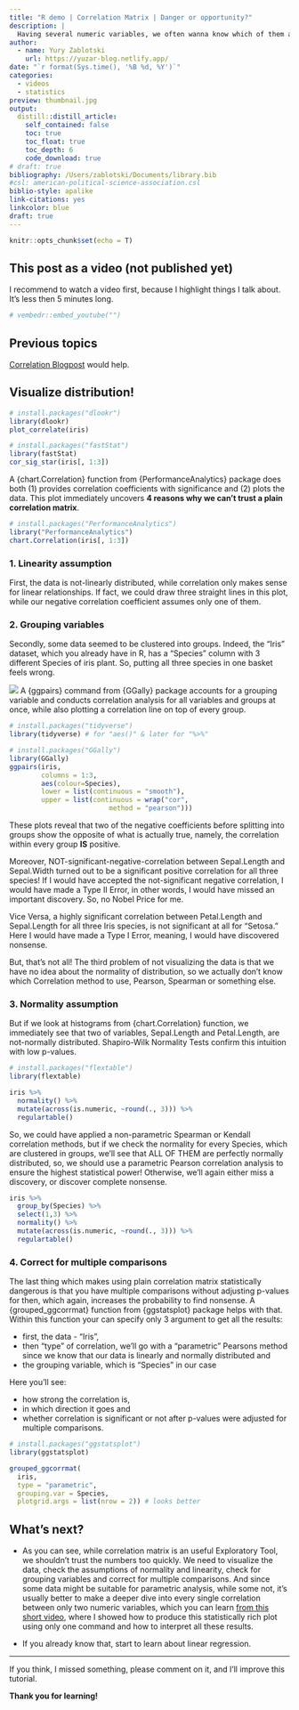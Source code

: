 ```yaml
---
title: "R demo | Correlation Matrix | Danger or opportunity?"
description: |
  Having several numeric variables, we often wanna know which of them are correlated and how. Correlation Matrix seems to be a good solution for it. But drawing conclusions from plain correlation coeffitients and p-values is dangerous, if we don't visualize the data. Let's learn a better way to produce a correlation matrix.
author:
  - name: Yury Zablotski
    url: https://yuzar-blog.netlify.app/
date: "`r format(Sys.time(), '%B %d, %Y')`"
categories:
  - videos
  - statistics
preview: thumbnail.jpg
output:
  distill::distill_article:
    self_contained: false
    toc: true
    toc_float: true
    toc_depth: 6
    code_download: true
# draft: true
bibliography: /Users/zablotski/Documents/library.bib
#csl: american-political-science-association.csl
biblio-style: apalike
link-citations: yes
linkcolor: blue
draft: true
---
```



```r
knitr::opts_chunk$set(echo = T)
```


## This post as a video (not published yet)

I recommend to watch a video first, because I highlight things I talk about. It's less then 5 minutes long. 

```r
# vembedr::embed_youtube("")
```

## Previous topics

[Correlation Blogpost](https://yuzar-blog.netlify.app/posts/2021-12-29-correlationinr/) would help.



## Visualize distribution!

```r
# install.packages("dlookr")
library(dlookr)
plot_correlate(iris)

# install.packages("fastStat")
library(fastStat)
cor_sig_star(iris[, 1:3])
```
A {chart.Correlation} function from {PerformanceAnalytics} package does both (1) provides correlation coefficients with significance and (2) plots the data. This plot immediately uncovers **4 reasons why we can't trust a plain correlation matrix**. 

```r
# install.packages("PerformanceAnalytics")
library("PerformanceAnalytics")
chart.Correlation(iris[, 1:3])
```

### 1. Linearity assumption

First, the data is not-linearly distributed, while correlation only makes sense for linear relationships. If fact, we could draw three straight lines in this plot, while our negative correlation coefficient assumes only one of them. 

### 2. Grouping variables

Secondly, some data seemed to be clustered into groups. Indeed, the "Iris" dataset, which you already have in R, has a "Species" column with 3 different Species of iris plant. So, putting all three species in one basket feels wrong.

![](iris.jpg)
A {ggpairs} command from {GGally} package accounts for a grouping variable and conducts correlation analysis for  all variables and groups at once, while also plotting a correlation line on top of every group.

```r
# install.packages("tidyverse")
library(tidyverse) # for "aes()" & later for "%>%" 

# install.packages("GGally")
library(GGally)
ggpairs(iris, 
        columns = 1:3, 
        aes(colour=Species),
        lower = list(continuous = "smooth"),
        upper = list(continuous = wrap("cor", 
                         method = "pearson")))
```

These plots reveal that two of the negative coefficients before splitting into groups show the opposite of what is actually true, namely, the correlation within every group **IS** positive.

Moreover, NOT-significant-negative-correlation between Sepal.Length and Sepal.Width turned out to be a significant positive correlation for all three species! If I would have accepted the not-significant negative correlation, I would have made a Type II Error, in other words, I would have missed an important discovery. So, no Nobel Price for me.

Vice Versa, a highly significant correlation between Petal.Length and Sepal.Length for all three Iris species, is not significant at all for "Setosa." Here I would have made a Type I Error, meaning, I would have discovered nonsense. 

But, that's not all! The third problem of not visualizing the data is that we have no idea about the normality of distribution, so we actually don't know which Correlation method to use, Pearson, Spearman or something else.

### 3. Normality assumption

But if we look at histograms from {chart.Correlation} function, we immediately see that two of variables, Sepal.Length and Petal.Length, are not-normally distributed. Shapiro-Wilk Normality Tests confirm this intuition with low p-values. 

```r
# install.packages("flextable")
library(flextable)

iris %>% 
  normality() %>% 
  mutate(across(is.numeric, ~round(., 3))) %>%
  regulartable()
```

So, we could have applied a non-parametric Spearman or Kendall correlation methods, but if we check the normality for every Species, which are clustered in groups, we'll see that ALL OF THEM are perfectly normally distributed, so, we should use a parametric Pearson correlation analysis to ensure the highest statistical power! Otherwise, we'll again either miss a discovery, or discover complete nonsense.

```r
iris %>% 
  group_by(Species) %>% 
  select(1,3) %>% 
  normality() %>%  
  mutate(across(is.numeric, ~round(., 3))) %>%
  regulartable()
```

### 4. Correct for multiple comparisons

The last thing which makes using plain correlation matrix statistically dangerous is that you have multiple comparisons without adjusting p-values for then, which again, increases the probability to find nonsense. A {grouped_ggcorrmat} function from {ggstatsplot} package helps with that. Within this function your can specify only 3 argument to get all the results:

- first, the data - "Iris",
- then "type" of correlation, we'll go with a "parametric" Pearsons method since we know that our data is linearly and normally distributed and 
- the grouping variable, which is "Species" in our case

Here you'll see:

- how strong the correlation is,
- in which direction it goes and
- whether correlation is significant or not after p-values were adjusted for multiple comparisons.

```r
# install.packages("ggstatsplot")
library(ggstatsplot)

grouped_ggcorrmat(
  iris,
  type = "parametric",
  grouping.var = Species, 
  plotgrid.args = list(nrow = 2)) # looks better
```



## What's next?

- As you can see, while correlation matrix is an useful Exploratory Tool, we shouldn't trust the numbers too quickly. We need to visualize the data, check the assumptions of normality and linearity, check for grouping variables and correct for multiple comparisons. And since some data might be suitable for parametric analysis, while some not, it's usually better to make a deeper dive into every single correlation between only two numeric variables, which you can learn [from this short video](https://youtu.be/eXczd0ewVgE), where I showed how to produce this statistically rich plot using only one command and how to interpret all these results.

- If you already know that, start to learn about linear regression.

---

If you think, I missed something, please comment on it, and I’ll improve this tutorial.

**Thank you for learning!**
















